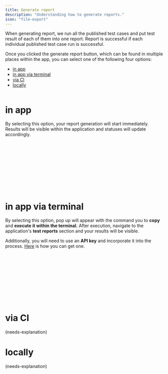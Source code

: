 ```yaml
---
title: Generate report
description: "Understanding how to generate reports."
icon: "file-export"
---
```


When generating report, we run all the published test cases and put test result of each of them into one report.
Report is successful if each individual published test case run is successful.

Once you clicked the generate report button, which can be found in multiple places within the app, you can select one of the following four options:

- [in app](/sections/test-report/generate-report/#in-app)
- [in app via terminal](/sections/test-report/generate-report/#in-app-via-terminal)
- [via CI](/sections/test-report/generate-report/#via-ci)
- [locally](/sections/test-report/generate-report/#locally)

<Frame caption="caption goes here">
  <img src="" />
</Frame>

# in app

By selecting this option, your report generation will start immediately.
Results will be visible within the application and statuses will update accordingly.

<Frame caption="caption goes here">
  <iframe
    width={560}
    height={345}
    frameBorder={0}
    style={{ borderRadius: 0.5 + "rem" }}
    src=""
    allow="clipboard-write"
    frameborder="0"
    webkitallowfullscreen="true"
    mozallowfullscreen="true"
    allowfullscreen
  ></iframe>
</Frame>

# in app via terminal

By selecting this option, pop up will appear with the command you to **copy** and **execute it within the terminal.**
After execution, navigate to the application's **test reports** section and your results will be visible.

Additionally, you will need to use an **API key** and incorporate it into the process. [Here]() is how you can get one.

<Frame caption="caption goes here">
  <iframe
    width={560}
    height={345}
    frameBorder={0}
    style={{ borderRadius: 0.5 + "rem" }}
    src=""
    allow="clipboard-write"
    frameborder="0"
    webkitallowfullscreen="true"
    mozallowfullscreen="true"
    allowfullscreen="true"
  ></iframe>
</Frame>

# via CI

(needs-explanation)

# locally

(needs-explanation)

<Frame caption="caption goes here">
  <iframe
    width={560}
    height={345}
    frameBorder={0}
    style={{ borderRadius: 0.5 + "rem" }}
    src=""
    allow="clipboard-write"
    frameborder="0"
    webkitallowfullscreen="true"
    mozallowfullscreen="true"
    allowfullscreen="true"
  ></iframe>
</Frame>
